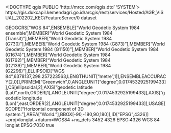 <!DOCTYPE qgis PUBLIC 'http://mrcc.com/qgis.dtd' 'SYSTEM'>
<qgis version="3.42.0-Münster">
  <identifier>https://gis.dukcapil.kemendagri.go.id/arcgis/rest/services/Hosted/AGR_VISUAL_202202_KEC/FeatureServer/0</identifier>
  <parentidentifier></parentidentifier>
  <language></language>
  <type>dataset</type>
  <title>Batas_Wilayah_Kecamatan_FIX</title>
  <abstract></abstract>
  <contact>
    <name></name>
    <organization></organization>
    <position></position>
    <voice></voice>
    <fax></fax>
    <email></email>
    <role></role>
  </contact>
  <links>
    <link description="" url="https://gis.dukcapil.kemendagri.go.id/arcgis/rest/services/Hosted/AGR_VISUAL_202202_KEC/FeatureServer/0" name="Source" mimeType="" size="" type="WWW:LINK" format=""/>
  </links>
  <dates/>
  <fees></fees>
  <encoding></encoding>
  <crs>
    <spatialrefsys nativeFormat="Wkt">
      <wkt>GEOGCRS["WGS 84",ENSEMBLE["World Geodetic System 1984 ensemble",MEMBER["World Geodetic System 1984 (Transit)"],MEMBER["World Geodetic System 1984 (G730)"],MEMBER["World Geodetic System 1984 (G873)"],MEMBER["World Geodetic System 1984 (G1150)"],MEMBER["World Geodetic System 1984 (G1674)"],MEMBER["World Geodetic System 1984 (G1762)"],MEMBER["World Geodetic System 1984 (G2139)"],MEMBER["World Geodetic System 1984 (G2296)"],ELLIPSOID["WGS 84",6378137,298.257223563,LENGTHUNIT["metre",1]],ENSEMBLEACCURACY[2.0]],PRIMEM["Greenwich",0,ANGLEUNIT["degree",0.0174532925199433]],CS[ellipsoidal,2],AXIS["geodetic latitude (Lat)",north,ORDER[1],ANGLEUNIT["degree",0.0174532925199433]],AXIS["geodetic longitude (Lon)",east,ORDER[2],ANGLEUNIT["degree",0.0174532925199433]],USAGE[SCOPE["Horizontal component of 3D system."],AREA["World."],BBOX[-90,-180,90,180]],ID["EPSG",4326]]</wkt>
      <proj4>+proj=longlat +datum=WGS84 +no_defs</proj4>
      <srsid>3452</srsid>
      <srid>4326</srid>
      <authid>EPSG:4326</authid>
      <description>WGS 84</description>
      <projectionacronym>longlat</projectionacronym>
      <ellipsoidacronym>EPSG:7030</ellipsoidacronym>
      <geographicflag>true</geographicflag>
    </spatialrefsys>
  </crs>
  <extent>
    <spatial maxy="6.07683220399999957" crs="EPSG:4326" dimensions="2" minx="94.97191104600000244" maxx="141.02004178900000397" maxz="0" minz="0" miny="-11.00761537700000048"/>
    <temporal>
      <period>
        <start></start>
        <end></end>
      </period>
    </temporal>
  </extent>
</qgis>
